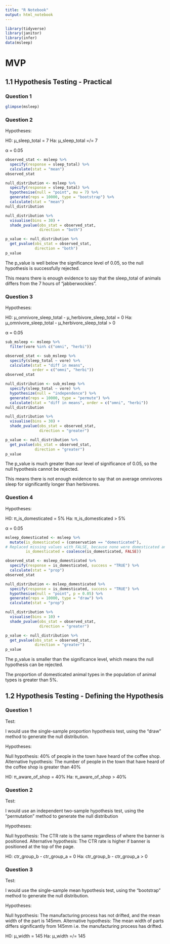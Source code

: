 ```yaml
---
title: "R Notebook"
output: html_notebook
---
```


```r
library(tidyverse)
library(janitor)
library(infer)
data(msleep)
```

# MVP

## 1.1 Hypothesis Testing - Practical

### Question 1

```r
glimpse(msleep)
```
 
### Question 2

Hypotheses:

H0: µ_sleep_total = 7
Ha: µ_sleep_total =/= 7

α = 0.05

```r
observed_stat <- msleep %>% 
  specify(response = sleep_total) %>% 
  calculate(stat = "mean")
observed_stat
```

```r
null_distribution <- msleep %>% 
  specify(response = sleep_total) %>% 
  hypothesise(null = "point", mu = 7) %>% 
  generate(reps = 10000, type = "bootstrap") %>% 
  calculate(stat = "mean")
null_distribution
```

```r
null_distribution %>% 
  visualise(bins = 30) +
  shade_pvalue(obs_stat = observed_stat,
               direction = "both")
```

```r
p_value <- null_distribution %>% 
  get_pvalue(obs_stat = observed_stat,
             direction = "both")
p_value
```

The p_value is well below the significance level of 0.05, so the null hypothesis
is successfully rejected.

This means there is enough evidence to say that the sleep_total of animals 
differs from the 7 hours of "jabberwockies".

### Question 3

Hypotheses:

H0: µ_omnivore_sleep_total - µ_herbivore_sleep_total = 0
Ha: µ_omnivore_sleep_total - µ_herbivore_sleep_total > 0

α = 0.05

```r
sub_msleep <- msleep %>% 
  filter(vore %in% c("omni", "herbi"))
```

```r
observed_stat <- sub_msleep %>% 
  specify(sleep_total ~ vore) %>% 
  calculate(stat = "diff in means",
            order = c("omni", "herbi"))
observed_stat
```

```r
null_distribution <- sub_msleep %>% 
  specify(sleep_total ~ vore) %>% 
  hypothesize(null = "independence") %>% 
  generate(reps = 10000, type = "permute") %>% 
  calculate(stat = "diff in means", order = c("omni", "herbi")) 
null_distribution
```

```r
null_distribution %>% 
  visualise(bins = 30) +
  shade_pvalue(obs_stat = observed_stat,
               direction = "greater")
```

```r
p_value <- null_distribution %>% 
  get_pvalue(obs_stat = observed_stat,
             direction = "greater")
p_value
```

The p_value is much greater than our level of significance of 0.05, so the null 
hypothesis cannot be rejected. 

This means there is not enough evidence to say that on average omnivores sleep 
for significantly longer than herbivores.

### Question 4

Hypotheses:

H0: π_is_domesticated = 5%
Ha: π_is_domesticated > 5%

α = 0.05

```r
msleep_domesticated <- msleep %>% 
  mutate(is_domesticated = (conservation == "domesticated"),
# Replaced missing values with FALSE, because none were domesticated animals
         is_domesticated = coalesce(is_domesticated, FALSE))
```

```r
observed_stat <- msleep_domesticated %>% 
  specify(response = is_domesticated, success = "TRUE") %>% 
  calculate(stat = "prop")
observed_stat
```

```r
null_distribution <- msleep_domesticated %>% 
  specify(response = is_domesticated, success = "TRUE") %>% 
  hypothesise(null = "point", p = 0.05) %>% 
  generate(reps = 10000, type = "draw") %>% 
  calculate(stat = "prop")
```

```r
null_distribution %>% 
  visualise(bins = 10) +
  shade_pvalue(obs_stat = observed_stat,
               direction = "greater")
```

```r
p_value <- null_distribution %>% 
  get_pvalue(obs_stat = observed_stat,
             direction = "greater")
p_value
```

The p_value is smaller than the significance level, which means the null 
hypothesis can be rejected. 

The proportion of domesticated animal types in the population of animal types is
greater than 5%.

## 1.2 Hypothesis Testing - Defining the Hypothesis

### Question 1

Test:

I would use the single-sample proportion hypothesis test, using the "draw" 
method to generate the null distribution.

Hypotheses:

Null hypothesis: 40% of people in the town have heard of the coffee shop.
Alternative hypothesis: The number of people in the town that have heard of the 
coffee shop is greater than 40%

H0: π_aware_of_shop = 40%
Ha: π_aware_of_shop > 40%

### Question 2

Test:

I would use an independent two-sample hypothesis test, using the "permutation"
method to generate the null distribution

Hypotheses:

Null hypothesis: The CTR rate is the same regardless of where the banner is 
positioned.
Alternative hypothesis: The CTR rate is higher if banner is positioned at the
top of the page.

H0: ctr_group_b - ctr_group_a = 0
Ha: ctr_group_b - ctr_group_a > 0

### Question 3

Test:

I would use the single-sample mean hypothesis test, using the "bootstrap" method
to generate the null distribution.

Hypotheses:

Null hypothesis: The manufacturing process has not drifted, and the mean width 
of the part is 145mm.
Alternative hypothesis: The mean width of parts differs significantly from 145mm
i.e. the manufacturing process has drifted.

H0: µ_width = 145
Ha: µ_width =/= 145
